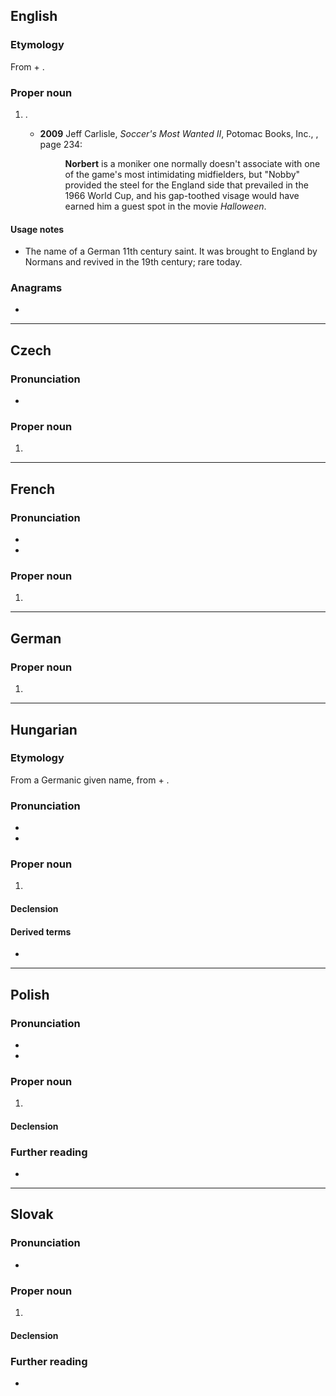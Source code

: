 ==English==

===Etymology===
From {{der|en|goh|nord|t=north}} + {{m|goh|beraht|t=bright}}.

===Proper noun===
{{en-proper noun}}

# {{given name|en|male|from=Germanic languages}}.
#* '''2009''' Jeff Carlisle, ''Soccer's Most Wanted II'', Potomac Books, Inc., {{ISBN|1597971936}}, page 234:
#*: '''Norbert''' is a moniker one normally doesn't associate with one of the game's most intimidating midfielders, but "Nobby" provided the steel for the England side that prevailed in the 1966 World Cup, and his gap-toothed visage would have earned him a guest spot in the movie ''Halloween''.

====Usage notes====
* The name of a German 11th century saint. It was brought to England by Normans and revived in the 19th century; rare today.

===Anagrams===
* {{anagrams|en|a=benorrt|Bortner}}

----

==Czech==
{{wikipedia|lang=cs}}

===Pronunciation===
* {{cs-IPA}}

===Proper noun===
{{cs-proper noun|g=m}}

# {{given name|cs|male|eq=Norbert}}

----

==French==

===Pronunciation===
* {{fr-IPA}}
* {{audio|fr|LL-Q150 (fra)-Arthur Crbz-Norbert.wav|Audio}}

===Proper noun===
{{fr-proper noun}}

# {{given name|fr|male|eq=Norbert}}

----

==German==

===Proper noun===
{{head|de|proper noun}}

# {{given name|de|male|eq=Norbert}}

----

==Hungarian==
{{wikipedia|lang=hu}}

===Etymology===
From a Germanic given name, from {{der|hu|goh|nord|t=north}} + {{m|goh|beraht|t=bright}}.

===Pronunciation===
* {{hu-IPA}}
* {{hyphenation|hu|Nor|bert}}

===Proper noun===
{{head|hu|proper noun}}

# {{given name|hu|male|eq=Norbert}}

====Declension====
{{hu-infl-nom|Norberte|e}}{{hu-pos-etek|Norbert|j|jei}}

====Derived terms====
* {{l|hu|Norbi}}

----

==Polish==
{{wikipedia|lang=pl}}

===Pronunciation===
* {{pl-IPA-auto}}
* {{audio|pl|Pl-Norbert.ogg|Audio}}

===Proper noun===
{{pl-proper noun|m-pr}}

# {{given name|pl|male|eq=Norbert}}

====Declension====
{{pl-decl-noun-masc-pers|Norber|t|Norbertowie}}

===Further reading===
* {{R:PWN}}

----

==Slovak==

===Pronunciation===
* {{IPA|sk|/ˈnɔrbɛrt/}}

===Proper noun===
{{sk-proper noun|g=m|gen=Norberta|pl=Norbertovia|decl=chlap}}

# {{given name|sk|male|eq=Norbert}}

====Declension====
{{sk-decl-noun|Norbert|Norberta|Norbertovi|Norberta|Norbertovi|Norbertom|Norbertovia|Norbertov|Norbertom|Norbertov|Norbertoch|Norbertmi}}

===Further reading===
* {{R:SDK}}